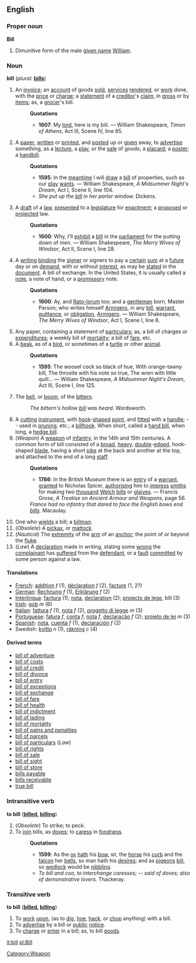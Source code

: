 ==English==

===Proper noun===
'''Bill'''
# Dimunitive form of the male [[given name]] [[William]].

===Noun===
'''bill''' (''plural:'' '''[[bills]]''')
#An [[invoice]]; an [[account]] of goods [[sold]], [[service]]s [[render]]ed, or [[work]] done, with the [[price]] or [[charge]]; a [[statement]] of a [[creditor]]'s [[claim]], in [[gross]] or by [[item]]s; as, a [[grocer]]'s bill.
#:'''Quotations'''
#:*'''1607''':  My [[lord]], here is my bill. &mdash; William Shakespeare, ''Timon of Athens'', Act III, Scene IV, line 85.
#A [[paper]], [[written]] or [[print]]ed, and [[post]]ed up or [[given]] away, to [[advertise]] something, as a [[lecture]], a [[play]], or the [[sale]] of goods; a [[placard]]; a [[poster]]; a [[handbill]].
#:'''Quotations'''
#:*'''1595''': In the [[meantime]] I will [[draw]] a [[bill]] of properties, such as our [[play]] [[want]]s. &mdash; William Shakespeare, ''A Midsummer Night's Dream'', Act I, Scene II, line 104.
#:*''She put up the [[bill]] in her parlor window.'' Dickens.
#A [[draft]] of a [[law]], [[present]]ed to a [[legislature]] for [[enactment]]; a [[propose]]d or [[project]]ed law.
#:'''Quotations'''
#:*'''1600''': Why, I'll [[exhibit]] a [[bill]] in the [[parliament]] for the putting down of men. &mdash; William Shakespeare, ''The Merry Wives of Windsor'', Act II, Scene I, line 28.
#A [[writing]] [[bind]]ing the [[signer]] or signers to pay a [[certain]] [[sum]] at a [[future]] day or on [[demand]], with or without [[interest]], as may be [[state]]d in the [[document]]. A bill of exchange. In the United States, it is usually called a [[note]], a note of hand, or a [[promissory]] note.
#:'''Quotations'''
#:*'''1600''': 	Ay, and [[Rato-lorum]] too; and a [[gentleman]] born, Master Parson; who writes himself [[Armigero]], in any [[bill]], [[warrant]], [[quittance]], or [[obligation]], [[Armigero]]. &mdash; William Shakespeare, ''The Merry Wives of Windsor'', Act I, Scene I, line 8.
#Any paper, containing a statement of [[particular]]s; as, a bill of charges or [[expenditure]]s; a weekly bill of [[mortality]]; a bill of [[fare]], etc.
#A [[beak]], as of a [[bird]], or sometimes of a [[turtle]] or other [[animal]].
#:'''Quotations'''
#:*'''1595''': The woosel cock so black of hue, With orange-tawny bill, The throstle with his note so true, The wren with little quill... &mdash; William Shakespeare, ''A Midsummer Night's Dream'', Act III, Scene I, line 125.
#The [[bell]], or [[boom]], of the [[bittern]].
#:''The bittern's hollow [[bill]] was heard.'' Wordsworth.
#A [[cut]]ting [[instrument]], with [[hook]]-[[shape]]d [[point]], and [[fit]]ted with a [[handle]]; -- used in [[prune|pruning]], etc.; a [[billhook]]. When short, called a [[hand bill]], when long, a [[hedge bill]].
#(''Weapon'') [[Category:Weapon]] A [[weapon]] of [[infantry]], in the 14th and 15th centuries. A common form of bill consisted of a [[broad]], [[heavy]], [[double]]-[[edge]]d, hook-shaped [[blade]], having a short [[pike]] at the back and another at the top, and attached to the end of a long [[staff]].
#:'''Quotations'''
#:*'''1786''': In the British Museum there is an [[entry]] of a [[warrant]], [[grant]]ed to Nicholas Spicer, [[authorising]] him to [[impress]] [[smith]]s for making two [[thousand]] [[Welch]] [[bill]]s or [[glaive]]s. &mdash; Francis Grose, ''A Treatise on Ancient Armour and Weapons'', page 56.
#:''France had no infantry that dared to face the English bows end [[bill]]s.'' Macaulay.
#One who [[wield]]s a bill; a [[billman]].
#(''Obsolete'') A [[pickax]], or [[mattock]].
#(''Nautical'') The [[extremity]] of the [[arm]] of an [[anchor]]; the point of or beyond the [[fluke]].
#(''Law'') A [[declaration]] made in writing, stating some [[wrong]] the [[complainant]] has [[suffer]]ed from the [[defendant]], or a [[fault]] [[commit]]ted by some person against a law.

====Translations====
*[[French]]: [[addition]] ''f'' (1), [[déclaration]] ''f'' (2), [[facture]] (1, 2?)
*[[German]]: [[Rechnung]] ''f'' (1), [[Erklärung]] ''f'' (2)
*[[Interlingua]]: [[factura]] (1); [[nota]], [[declaration]] (2); [[projecto de lege]], bill (3)
*[[Irish]]: [[gob]] ''m'' (6)
*[[Italian]]: [[fattura]] ''f'' (1), [[nota]] ''f'' (2), [[progetto di legge]] ''m'' (3)
*[[Portuguese]]: [[fatura]] ''f'', [[conta]] ''f''; [[nota]] ''f'', [[declaração]] ''f'' (2); [[projeto de lei]] ''m'' (3)
*[[Spanish]]: [[nota]], [[cuenta]] ''f'' (1), [[declaración]] ''f'' (2)
*Swedish: [[kvitto]] ''n'' (1), [[räkning]] ''c'' (4)

====Derived terms====
*[[bill of adventure]]
*[[bill of costs]]
*[[bill of credit]]
*[[bill of divorce]]
*[[bill of entry]]
*[[bill of exceptions]]
*[[bill of exchange]]
*[[bill of fare]]
*[[bill of health]]
*[[bill of indictment]]
*[[bill of lading]]
*[[bill of mortality]]
*[[bill of pains and penalties]]
*[[bill of parcels]]
*[[bill of particulars]] (''Law'')
*[[bill of rights]]
*[[bill of sale]]
*[[bill of sight]]
*[[bill of store]]
*[[bills payable]]
*[[bills receivable]]
*[[true bill]]

===Intransitive verb===
'''to bill''' ('''[[billed]], [[billing]]''')
#(''Obsolete'') To strike; to peck.
#To [[join]] bills, as [[dove]]s; to [[caress]] in [[fondness]].
#:'''Quotations'''
#:*'''1599''': As the [[ox]] [[hath]] his [[bow]], sir, the [[horse]] his [[curb]] and the [[falcon]] her [[bell]]s, so man hath his [[desire]]s; and as [[pigeon]]s [[bill]], so [[wedlock]] would be [[nibble|nibbling]].
#:*''To bill and coo, to interchange caresses; -- said of doves; also of demonstrative lovers.'' Thackeray.

===Transitive verb===
'''to bill''' ('''[[billed]], [[billing]]''')
#To [[work]] [[upon]], (as to [[dig]], [[hoe]], [[hack]], or [[chop]] anything) with a bill.
#To [[advertise]] by a bill or [[public]] [[notice]].
#To [[charge]] or [[enter]] in a bill; as, to bill [[good]]s.

[[it:bill]]
[[pl:Bill]]